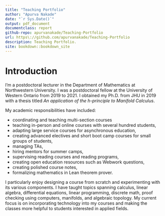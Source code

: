 ```yaml
---
title: "Teaching Portfolio"
author: "Apurva Nakade"
date: "`r Sys.Date()`"
output: pdf_document
documentclass: report
github-repo: apurvanakade/Teaching-Portfolio
url: https\://github.com/apurvanakade/Teaching-Portfolio
description: Teaching Portfolio.
site: bookdown::bookdown_site
---
```


# Introduction {.unnumbered}

I'm a postdoctoral lecturer in the Department of Mathematics at Northwestern
University. I was a postdoctoral fellow at the University of Western
Ontario from 2019 to 2021. I obtained my Ph.D. from JHU in 2019 with a thesis titled _An application of
the h-principle to Manifold Calculus_.

My academic responsibilities have included:

- coordinating and teaching multi-section courses
- teaching in-person and online courses with several hundred students,
- adapting large service courses for asynchronous education,
- creating advanced electives and short boot camp courses for small groups of students,
- managing TAs,
- hiring mentors for summer camps,
- supervising reading courses and reading programs,
- creating open education resources such as Webwork questions, 
- creating polished course notes,
- formalizing mathematics in Lean theorem prover.

I particularly enjoy designing a course from scratch and experimenting with its various components.
I have taught topics spanning calculus, linear algebra, differential equations, linear programming, discrete math, proof checking using computers, manifolds, and algebraic topology.
My current focus is on incorporating technology into my courses and making the classes more helpful to students interested in applied fields.